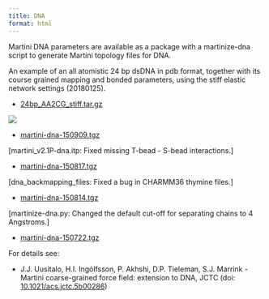```yaml
---
title: DNA
format: html
---
```


Martini DNA parameters are available as a package with a martinize-dna script to generate Martini topology files for DNA.

An example of an all atomistic 24 bp dsDNA in pdb format, together with its course grained mapping and bonded parameters, using the stiff elastic network settings (20180125).

- [24bp_AA2CG_stiff.tar.gz](http://cgmartini.nl/images/parameters/dna/24bp_AA2CG_stiff.tar.gz)

![](dna_image.png)

- [martini-dna-150909.tgz](http://cgmartini.nl/images/parameters/dna/martini-dna-150909.tgz)

[martini_v2.1P-dna.itp: Fixed missing T-bead - S-bead interactions.]

- [martini-dna-150817.tgz](http://cgmartini.nl/images/parameters/dna/martini-dna-150817.tgz)

[dna_backmapping_files: Fixed a bug in CHARMM36 thymine files.]

- [martini-dna-150814.tgz](http://cgmartini.nl/images/parameters/dna/martini-dna-150814.tgz)

[martinize-dna.py: Changed the default cut-off for separating chains to 4 Angstroms.]

- [martini-dna-150722.tgz](http://cgmartini.nl/images/parameters/dna/martini-dna-150722.tgz)

For details see:

- J.J. Uusitalo, H.I. Ingólfsson, P. Akhshi, D.P. Tieleman, S.J. Marrink - Martini coarse-grained force field: extension to DNA, JCTC (doi: [10.1021/acs.jctc.5b00286](http://dx.doi.org/10.1021/acs.jctc.5b00286))
